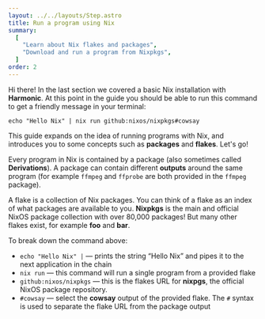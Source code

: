 ```yaml
---
layout: ../../layouts/Step.astro
title: Run a program using Nix
summary:
  [
    "Learn about Nix flakes and packages",
    "Download and run a program from Nixpkgs",
  ]
order: 2
---
```


Hi there! In the last section we covered a basic Nix installation with **Harmonic**.
At this point in the guide you should be able to run this command to get a friendly message in your terminal:

```shell
echo "Hello Nix" | nix run github:nixos/nixpkgs#cowsay
```

This guide expands on the idea of running programs with Nix,
and introduces you to some concepts such as **packages** and **flakes**.
Let's go!

Every program in Nix is contained by a package (also sometimes called **Derivations**).
A package can contain different **outputs** around the same program (for example `ffmpeg` and `ffprobe` are both provided in the `ffmpeg` package).

A flake is a collection of Nix packages. You can think of a flake as an index of what packages are available to you.
**Nixpkgs** is the main and official NixOS package collection with over 80,000 packages!
But many other flakes exist, for example **foo** and **bar**.

To break down the command above:

- `echo "Hello Nix" |` — prints the string “Hello Nix” and pipes it to the next application in the chain
- `nix run` — this command will run a single program from a provided flake
- `github:nixos/nixpkgs` — this is the flakes URL for **nixpgs**, the official NixOS package repository.
- `#cowsay` — select the **cowsay** output of the provided flake. The `#` syntax is used to separate the flake URL from the package output
